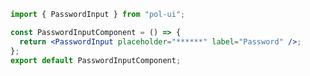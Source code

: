 ```jsx
import { PasswordInput } from "pol-ui";

const PasswordInputComponent = () => {
  return <PasswordInput placeholder="******" label="Password" />;
};
export default PasswordInputComponent;
```
